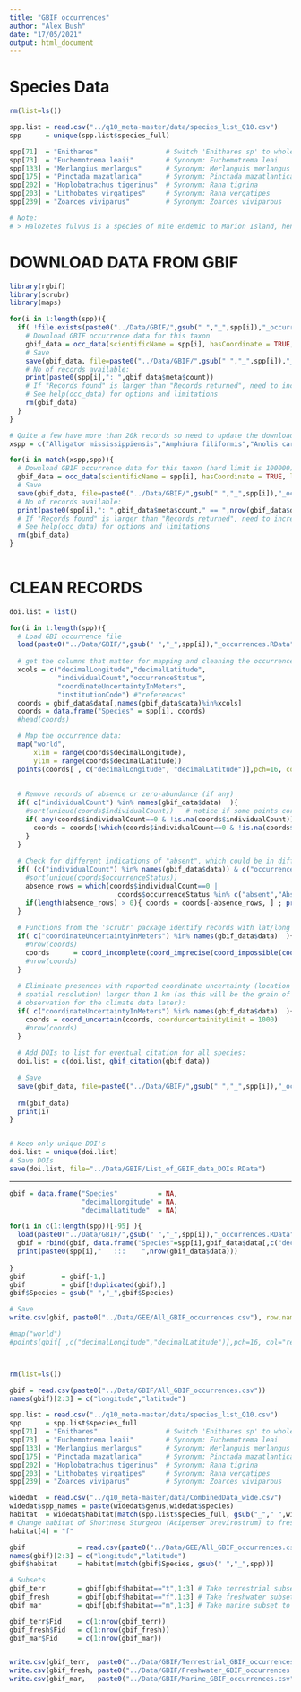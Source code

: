 ---
title: "GBIF occurrences"
author: "Alex Bush"
date: "17/05/2021"
output: html_document
---

# Species Data

```{r}
rm(list=ls())

spp.list = read.csv("../q10_meta-master/data/species_list_Q10.csv")
spp      = unique(spp.list$species_full)

spp[71]  = "Enithares"                 # Switch 'Enithares sp' to whole genus
spp[73]  = "Euchemotrema leaii"        # Synonym: Euchemotrema leai
spp[133] = "Merlangius merlangus"      # Synonym: Merlanguis merlangus
spp[175] = "Pinctada mazatlanica"      # Synonym: Pinctada mazatlantica
spp[202] = "Hoplobatrachus tigerinus"  # Synonym: Rana tigrina
spp[203] = "Lithobates virgatipes"     # Synonym: Rana vergatipes
spp[239] = "Zoarces viviparus"         # Synonym: Zoarces viviparous

# Note:
# > Halozetes fulvus is a species of mite endemic to Marion Island, hence no records in GBIF

```


# DOWNLOAD DATA FROM GBIF

```{r }
library(rgbif)
library(scrubr)
library(maps)

for(i in 1:length(spp)){
  if( !file.exists(paste0("../Data/GBIF/",gsub(" ","_",spp[i]),"_occurrences.RData")) ){
    # Download GBIF occurrence data for this taxon
    gbif_data = occ_data(scientificName = spp[i], hasCoordinate = TRUE, limit = 20000)
    # Save
    save(gbif_data, file=paste0("../Data/GBIF/",gsub(" ","_",spp[i]),"_occurrences.RData"))
    # No of records available:
    print(paste0(spp[i],": ",gbif_data$meta$count))
    # If "Records found" is larger than "Records returned", need to increase the 'limit' argument above
    # See help(occ_data) for options and limitations
    rm(gbif_data)
  }
}

# Quite a few have more than 20k records so need to update the download:
xspp = c("Alligator mississippiensis","Amphiura filiformis","Anolis carolinensis","Asterias rubens","Barbus barbus","Bithynia tentaculata","Boreogadus saida","Carassius auratus","Carassius carassius","Caretta caretta","Chrysemys picta","Crocodylus porosus","Cyprinus carpio","Gadus macrocephalus","Gadus morhua","Gambusia holbrooki","Gasterosteus aculeatus","Lepomis cyanellus","Lepomis macrochirus","Lepomis megalotis","Limax maximus","Limecola balthica","Limnodynastes peronii","Lithobates clamitans","Micropterus salmoides","Myoxocephalus scorpius","Mytilus edulis","Notophthalmus viridescens","Oncorhynchus mykiss","Oncorhynchus tshawytscha","Ophiothrix fragilis","Osmerus mordax","Perca flavescens","Perca fluviatilis","Pimephales promelas","Pomoxis nigromaculatus","Porcellio scaber","Pseudopleuronectes americanus","Pungitius pungitius","Rhinella marina","Rutilus rutilus","Salmo trutta","Salvelinus fontinalis","Salvelinus namaycush","Scomber japonicus","Trachemys scripta","Vipera berus","Zoarces viviparus")

for(i in match(xspp,spp)){
  # Download GBIF occurrence data for this taxon (hard limit is 100000)
  gbif_data = occ_data(scientificName = spp[i], hasCoordinate = TRUE, limit = 100000)
  # Save
  save(gbif_data, file=paste0("../Data/GBIF/",gsub(" ","_",spp[i]),"_occurrences.RData"))
  # No of records available:
  print(paste0(spp[i],": ",gbif_data$meta$count," == ",nrow(gbif_data$data)))
  # If "Records found" is larger than "Records returned", need to increase the 'limit' argument above
  # See help(occ_data) for options and limitations
  rm(gbif_data)
}
  

```


# CLEAN RECORDS

```{r }
doi.list = list()

for(i in 1:length(spp)){
  # Load GBI occurrence file
  load(paste0("../Data/GBIF/",gsub(" ","_",spp[i]),"_occurrences.RData"))
  
  # get the columns that matter for mapping and cleaning the occurrence data:
  xcols = c("decimalLongitude","decimalLatitude",
            "individualCount","occurrenceStatus",
            "coordinateUncertaintyInMeters",
            "institutionCode") #"references"
  coords = gbif_data$data[,names(gbif_data$data)%in%xcols] 
  coords = data.frame("Species" = spp[i], coords)
  #head(coords)

  # Map the occurrence data:
  map("world", 
      xlim = range(coords$decimalLongitude), 
      ylim = range(coords$decimalLatitude))  
  points(coords[ , c("decimalLongitude", "decimalLatitude")],pch=16, col="red", cex=0.5)
  
  
  # Remove records of absence or zero-abundance (if any)
  if( c("individualCount") %in% names(gbif_data$data)  ){
    #sort(unique(coords$individualCount))   # notice if some points correspond to zero abundance
    if( any(coords$individualCount==0 & !is.na(coords$individualCount)) ){
      coords = coords[!which(coords$individualCount==0 & !is.na(coords$individualCount)),]
    }
  }
  
  # Check for different indications of "absent", which could be in different languages! and remember that R is case-sensitive
  if( (c("individualCount") %in% names(gbif_data$data)) & c("occurrenceStatus") %in% names(gbif_data$data)  ){
    #sort(unique(coords$occurrenceStatus))
    absence_rows = which(coords$individualCount==0 | 
                           coords$occurrenceStatus %in% c("absent","Absent","ABSENT","ausente","Ausente","AUSENTE"))
    if(length(absence_rows) > 0){ coords = coords[-absence_rows, ] ; print(paste0("Removing ",length(absence_rows)," rows of 'absence' data.")) }
  }
  
  # Functions from the 'scrubr' package identify records with lat/long issues
  if( c("coordinateUncertaintyInMeters") %in% names(gbif_data$data)  ){
    #nrow(coords)
    coords      = coord_incomplete(coord_imprecise(coord_impossible(coord_unlikely(coords))))
    #nrow(coords)
  }
  
  # Eliminate presences with reported coordinate uncertainty (location error, 
  # spatial resolution) larger than 1 km (as this will be the grain of 
  # observation for the climate data later):
  if( c("coordinateUncertaintyInMeters") %in% names(gbif_data$data)  ){
    coords = coord_uncertain(coords, coorduncertainityLimit = 1000)
    #nrow(coords)
  }
  
  # Add DOIs to list for eventual citation for all species:
  doi.list = c(doi.list, gbif_citation(gbif_data))
  
  # Save
  save(gbif_data, file=paste0("../Data/GBIF/",gsub(" ","_",spp[i]),"_occurrences.RData"))
  
  rm(gbif_data)
  print(i)
}


# Keep only unique DOI's
doi.list = unique(doi.list)
# Save DOIs
save(doi.list, file="../Data/GBIF/List_of_GBIF_data_DOIs.RData")

```


****

```{r}
gbif = data.frame("Species"          = NA,
                  "decimalLongitude" = NA,
                  "decimalLatitude"  = NA)

for(i in c(1:length(spp))[-95] ){
  load(paste0("../Data/GBIF/",gsub(" ","_",spp[i]),"_occurrences.RData"))
  gbif = rbind(gbif, data.frame("Species"=spp[i],gbif_data$data[,c("decimalLongitude","decimalLatitude")]))
  print(paste0(spp[i],"   :::    ",nrow(gbif_data$data)))
  
}
gbif         = gbif[-1,]
gbif         = gbif[!duplicated(gbif),]
gbif$Species = gsub(" ","_",gbif$Species)

# Save
write.csv(gbif, paste0("../Data/GEE/All_GBIF_occurrences.csv"), row.names = F)

#map("world")
#points(gbif[ ,c("decimalLongitude","decimalLatitude")],pch=16, col="red", cex=0.5)




```

```{r}
rm(list=ls())

gbif = read.csv(paste0("../Data/GBIF/All_GBIF_occurrences.csv"))
names(gbif)[2:3] = c("longitude","latitude")

spp.list = read.csv("../q10_meta-master/data/species_list_Q10.csv")
spp      = spp.list$species_full
spp[71]  = "Enithares"                 # Switch 'Enithares sp' to whole genus
spp[73]  = "Euchemotrema leaii"        # Synonym: Euchemotrema leai
spp[133] = "Merlangius merlangus"      # Synonym: Merlanguis merlangus
spp[175] = "Pinctada mazatlanica"      # Synonym: Pinctada mazatlantica
spp[202] = "Hoplobatrachus tigerinus"  # Synonym: Rana tigrina
spp[203] = "Lithobates virgatipes"     # Synonym: Rana vergatipes
spp[239] = "Zoarces viviparus"         # Synonym: Zoarces viviparous

widedat  = read.csv("../q10_meta-master/data/CombinedData_wide.csv")
widedat$spp_names = paste(widedat$genus,widedat$species)
habitat  = widedat$habitat[match(spp.list$species_full, gsub("_"," ",widedat$spp_names))]
# Change habitat of Shortnose Sturgeon (Acipenser brevirostrum) to freshwater
habitat[4] = "f"

gbif             = read.csv(paste0("../Data/GEE/All_GBIF_occurrences.csv"))
names(gbif)[2:3] = c("longitude","latitude")
gbif$habitat     = habitat[match(gbif$Species, gsub(" ","_",spp))]

# Subsets
gbif_terr        = gbif[gbif$habitat=="t",1:3] # Take terrestrial subset for MODIS LCM extraction
gbif_fresh       = gbif[gbif$habitat=="f",1:3] # Take freshwater subset (also for MODIS LCM extraction)
gbif_mar         = gbif[gbif$habitat=="m",1:3] # Take marine subset to extract NOAA SST data

gbif_terr$Fid    = c(1:nrow(gbif_terr))
gbif_fresh$Fid   = c(1:nrow(gbif_fresh))
gbif_mar$Fid     = c(1:nrow(gbif_mar))


write.csv(gbif_terr,  paste0("../Data/GBIF/Terrestrial_GBIF_occurrences.csv"), row.names = F)
write.csv(gbif_fresh, paste0("../Data/GBIF/Freshwater_GBIF_occurrences.csv"), row.names = F)
write.csv(gbif_mar,   paste0("../Data/GBIF/Marine_GBIF_occurrences.csv"), row.names = F)


```





